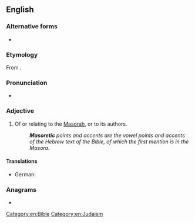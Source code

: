 ==English==
{{wikipedia|Masoretic Text}}

===Alternative forms===
* {{l|en|Masoretical}}

===Etymology===
From {{affix|en|מָסֹרֶת|lang1=he|tr1=masóret|-ic}}.

===Pronunciation===
* {{IPA|/mæsəˈɹɛtɪk/|lang=en}}

===Adjective===
{{en-adj|-}}
# Of or relating to the [[Masorah]], or to its authors.
#: '''''Masoretic''' points and accents are the vowel points and accents of the Hebrew text of the Bible, of which the first mention is in the Masora.''

====Translations====
{{trans-top|relating to the Masora or to its authors}}
* German: {{t|de|masoretisch}}
{{trans-mid}}
{{trans-bottom}}

===Anagrams===
* {{anagrams|en|comiserat}}

[[Category:en:Bible]]
[[Category:en:Judaism]]